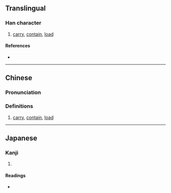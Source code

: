 {{also|傤}}
{{character info}}
==Translingual==

===Han character===
{{Han char|rn=9|rad=人|as=13|sn=15|four=|canj=OJIJ|ids=⿰亻載}}

# [[carry]], [[contain]], [[load]]

====References====
* {{Han ref|kx=0119.231|dkj=01210|hdz=10223.100|uh=510E|ud=20750}}

----

==Chinese==
{{zh-forms|s=傤}}

===Pronunciation===
{{zh-pron
|m=zài
|c=zoi3
|mc=
|oc=
|ma=
|cat=v
}}

===Definitions===
{{zh-hanzi}}

# [[carry]], [[contain]], [[load]]

----

==Japanese==

===Kanji===
{{ja-kanji|grade=|rs=人13}}

# {{rfdef|ja|sort=人13}}

====Readings====
* {{ja-readings|on=[[さい]] (sai)|kun=[[のせる]] (noseru)}}